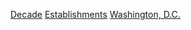{{United States topic|prefix=:Category:各年代|suffix=建立}}

[[Category:各年華盛頓哥倫比亞特區建立|Decade]]
[[Category:各年代哥伦比亚特区|Establishments]]
[[Category:各年代美國建立|Washington, D.C.]]